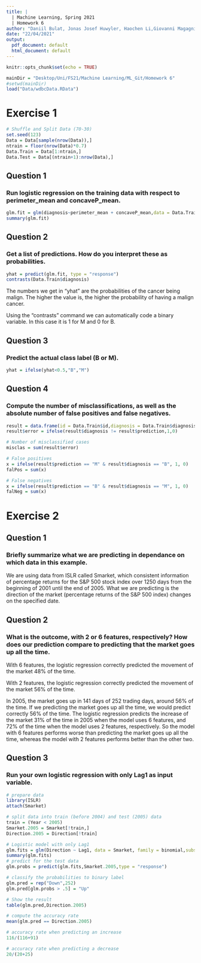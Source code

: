 ```yaml
---
title: |
  | Machine Learning, Spring 2021
  | Homework 6
author: "Daniil Bulat, Jonas Josef Huwyler, Haochen Li,Giovanni Magagnin"
date: "22/04/2021"
output:
  pdf_document: default
  html_document: default
---
```



```r
knitr::opts_chunk$set(echo = TRUE)
```

```r

mainDir = "Desktop/Uni/FS21/Machine Learning/ML_Git/Homework 6"
#setwd(mainDir)
load("Data/wdbcData.RData")
```


# Exercise 1

```r
# Shuffle and Split Data (70-30)
set.seed(123)
Data = Data[sample(nrow(Data)),]
ntrain = floor(nrow(Data)*0.7)
Data.Train = Data[1:ntrain,]
Data.Test = Data[(ntrain+1):nrow(Data),]
```

## Question 1
### Run logistic regression on the training data with respect to perimeter_mean and concaveP_mean.
```r
glm.fit = glm(diagnosis~perimeter_mean + concaveP_mean,data = Data.Train,family = binomial)
summary(glm.fit)
```

## Question 2
### Get a list of predictions. How do you interpret these as probabilities.
```r
yhat = predict(glm.fit, type = "response")
contrasts(Data.Train$diagnosis)
```
The numbers we get in "yhat" are the probabilities of the cancer being malign. The higher the value is, the higher the probability of having a malign cancer.

Using the "contrasts" command we can automatically code a binary variable. In this case it is 1 for M and 0 for B.



## Question 3
### Predict the actual class label (B or M).
```r
yhat = ifelse(yhat<0.5,"B","M")
```

## Question 4
### Compute the number of misclassifications, as well as the absolute number of false positives and false negatives.
```r
result = data.frame(id = Data.Train$id,diagnosis = Data.Train$diagnosis,prediction = yhat)
result$error = ifelse(result$diagnosis != result$prediction,1,0)

# Number of misclassified cases
misclas = sum(result$error)

# False positives 
x = ifelse(result$prediction == "M" & result$diagnosis == "B", 1, 0)
falPos = sum(x)

# False negatives 
x = ifelse(result$prediction == "B" & result$diagnosis == "M", 1, 0)
falNeg = sum(x)
```


\newpage
# Exercise 2


## Question 1


### Briefly summarize what we are predicting in dependance on which data in this example.
  
  
We are using data from ISLR called Smarket, which consistent information of percentage returns for the S&P 500 stock index over 1250 days from the beginning of 2001 until the end of 2005.
What we are predicting is the direction of the market (percentage returns of the S&P 500  index) changes on the specified date.


## Question 2

### What is the outcome, with 2 or 6 features, respectively? How does our prediction compare to predicting that the market goes up all the time.

With 6 features, the logistic regression correctly predicted the movement of the market 48% of the time.

With 2 features, the logistic regression correctly predicted the movement of the market 56% of the time.

In 2005, the market goes up in 141 days of 252 trading days, around 56% of the time. If we predicting the market goes up all the time, we would predict correctly 56% of the time. The logistic regression predicts the increase of the market 31% of the time in 2005 when the model uses 6 features, and 72% of the time when the model uses 2 features, respectively. So the model with 6 features performs worse than predicting the market goes up all the time, whereas the model with 2 features performs better than the other two.


## Question 3

### Run your own logistic regression with only Lag1 as input variable.

```r
# prepare data
library(ISLR)
attach(Smarket)

# split data into train (before 2004) and test (2005) data
train = (Year < 2005)
Smarket.2005 = Smarket[!train,]
Direction.2005 = Direction[!train]

# Logistic model with only Lag1
glm.fits = glm(Direction ~ Lag1, data = Smarket, family = binomial,subset = train)
summary(glm.fits)
# predict for the test data
glm.probs = predict(glm.fits,Smarket.2005,type = "response")

# classify the probabilities to binary label
glm.pred = rep("Down",252)
glm.pred[glm.probs > .5] = "Up"
```


```r
# Show the result
table(glm.pred,Direction.2005)

# compute the accuracy rate
mean(glm.pred == Direction.2005)

# accuracy rate when predicting an increase
116/(116+91)

# accuracy rate when predicting a decrease
20/(20+25)
```

